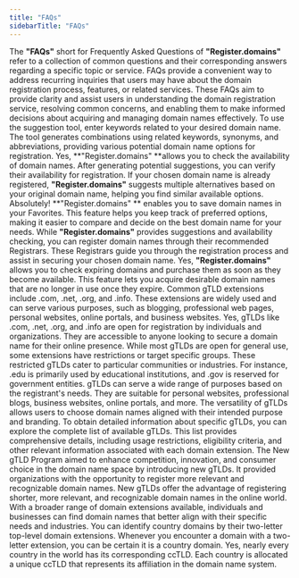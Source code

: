 ```yaml
---
title: "FAQs"
sidebarTitle: "FAQs"
---
```


The **"FAQs"** short for Frequently Asked Questions of **"Register.domains"** refer to a collection of common questions and their corresponding answers regarding a specific topic or service.  FAQs provide a convenient way to address recurring inquiries that users may have about the domain registration process, features, or related services. These FAQs aim to provide clarity and assist users in understanding the domain registration service, resolving common concerns, and enabling them to make informed decisions about acquiring and managing domain names effectively.
<AccordionGroup>
    <Accordion title="How does the suggestion tool work?">
        To use the suggestion tool, enter keywords related to your desired domain name. The tool generates combinations using related keywords, synonyms, and abbreviations, providing various potential domain name options for registration.
    </Accordion>
    <Accordion title="Can I check domain name availability?">
        Yes, **"Register.domains" **allows you to check the availability of domain names. After generating potential suggestions, you can verify their availability for registration.
    </Accordion>
    <Accordion title="What if my preferred domain name is taken?">
        If your chosen domain name is already registered, **"Register.domains"** suggests multiple alternatives based on your original domain name, helping you find similar available options.
    </Accordion>
    <Accordion title="Can I save domain names for future reference?">
        Absolutely! **"Register.domains" ** enables you to save domain names in your Favorites. This feature helps you keep track of preferred options, making it easier to compare and decide on the best domain name for your needs.
    </Accordion>
    <Accordion title="Can I register domain names through Register.Domains ?">
        While **"Register.domains"** provides suggestions and availability checking, you can register domain names through their recommended Registrars. These Registrars guide you through the registration process and assist in securing your chosen domain name.
    </Accordion>
    <Accordion title="Is it possible to buy expiring domains on Register.domains?">
        Yes, **"Register.domains"** allows you to check expiring domains and purchase them as soon as they become available. This feature lets you acquire desirable domain names that are no longer in use once they expire.
    </Accordion>
    <Accordion title="What are some examples of gTLD extensions?">
        Common gTLD extensions include .com, .net, .org, and .info. These extensions are widely used and can serve various purposes, such as blogging, professional web pages, personal websites, online portals, and business websites.
    </Accordion>
    <Accordion title="Are gTLDs open to everyone for registration?">
        Yes, gTLDs like .com, .net, .org, and .info are open for registration by individuals and organizations. They are accessible to anyone looking to secure a domain name for their online presence.
    </Accordion>
    <Accordion title="Can gTLDs have specific purposes or restrictions?">
        While most gTLDs are open for general use, some extensions have restrictions or target specific groups. These restricted gTLDs cater to particular communities or industries. For instance, .edu is primarily used by educational institutions, and .gov is reserved for government entities.
    </Accordion>
    <Accordion title="What can gTLDs be used for?">
        gTLDs can serve a wide range of purposes based on the registrant's needs. They are suitable for personal websites, professional blogs, business websites, online portals, and more. The versatility of gTLDs allows users to choose domain names aligned with their intended purpose and branding.
    </Accordion>
    <Accordion title="Where can I find more information about specific gTLDs?">
        To obtain detailed information about specific gTLDs, you can explore the complete list of available gTLDs. This list provides comprehensive details, including usage restrictions, eligibility criteria, and other relevant information associated with each domain extension.
    </Accordion>
    <Accordion title="What was the purpose of the New gTLD Program?">
        The New gTLD Program aimed to enhance competition, innovation, and consumer choice in the domain name space by introducing new gTLDs. It provided organizations with the opportunity to register more relevant and recognizable domain names.
    </Accordion>
    <Accordion title="What advantages do New gTLDs offer?">
        New gTLDs offer the advantage of registering shorter, more relevant, and recognizable domain names in the online world. With a broader range of domain extensions available, individuals and businesses can find domain names that better align with their specific needs and industries.
    </Accordion>
    <Accordion title="How can I recognize a country domain?">
        You can identify country domains by their two-letter top-level domain extensions. Whenever you encounter a domain with a two-letter extension, you can be certain it is a country domain.
    </Accordion>
    <Accordion title="Does every country have a ccTLD?">
        Yes, nearly every country in the world has its corresponding ccTLD. Each country is allocated a unique ccTLD that represents its affiliation in the domain name system.
    </Accordion>
</AccordionGroup>